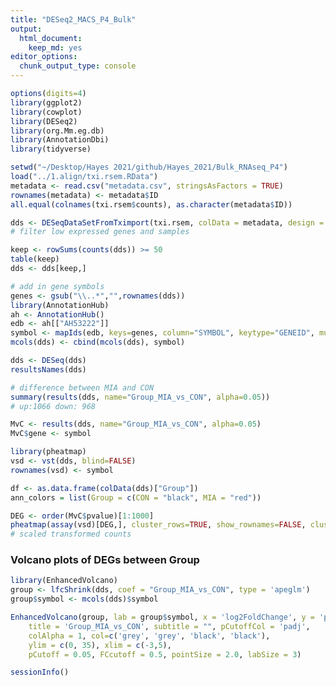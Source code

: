 ```yaml
---
title: "DESeq2_MACS_P4_Bulk"
output: 
  html_document: 
    keep_md: yes
editor_options: 
  chunk_output_type: console
---
```


```r
options(digits=4)
library(ggplot2)
library(cowplot)
library(DESeq2)
library(org.Mm.eg.db)
library(AnnotationDbi)
library(tidyverse)
```
```r
setwd("~/Desktop/Hayes 2021/github/Hayes_2021/Bulk_RNAseq_P4")
load("../1.align/txi.rsem.RData")
metadata <- read.csv("metadata.csv", stringsAsFactors = TRUE)
rownames(metadata) <- metadata$ID
all.equal(colnames(txi.rsem$counts), as.character(metadata$ID))
```

```r
dds <- DESeqDataSetFromTximport(txi.rsem, colData = metadata, design = ~ Group)
# filter low expressed genes and samples

keep <- rowSums(counts(dds)) >= 50
table(keep)
dds <- dds[keep,]

# add in gene symbols
genes <- gsub("\\..*","",rownames(dds))
library(AnnotationHub)
ah <- AnnotationHub()
edb <- ah[["AH53222"]]
symbol <- mapIds(edb, keys=genes, column="SYMBOL", keytype="GENEID", multiVals="first")
mcols(dds) <- cbind(mcols(dds), symbol)

dds <- DESeq(dds)
resultsNames(dds)

# difference between MIA and CON
summary(results(dds, name="Group_MIA_vs_CON", alpha=0.05))
# up:1066 down: 968

MvC <- results(dds, name="Group_MIA_vs_CON", alpha=0.05)
MvC$gene <- symbol
```

```r
library(pheatmap)
vsd <- vst(dds, blind=FALSE)
rownames(vsd) <- symbol

df <- as.data.frame(colData(dds)["Group"])
ann_colors = list(Group = c(CON = "black", MIA = "red"))

DEG <- order(MvC$pvalue)[1:1000]
pheatmap(assay(vsd)[DEG,], cluster_rows=TRUE, show_rownames=FALSE, cluster_cols=F, annotation_col=df, scale="row", border_color = NA, col = colorRampPalette(c("navy", "white", "firebrick3"))(50), annotation_colors = ann_colors, main="MIA vs CON")
# scaled transformed counts
```

### Volcano plots of DEGs between Group
```r
library(EnhancedVolcano)
group <- lfcShrink(dds, coef = "Group_MIA_vs_CON", type = 'apeglm')
group$symbol <- mcols(dds)$symbol

EnhancedVolcano(group, lab = group$symbol, x = 'log2FoldChange', y = 'pvalue',
    title = 'Group_MIA_vs_CON', subtitle = "", pCutoffCol = 'padj',
    colAlpha = 1, col=c('grey', 'grey', 'black', 'black'), 
    ylim = c(0, 35), xlim = c(-3,5),
    pCutoff = 0.05, FCcutoff = 0.5, pointSize = 2.0, labSize = 3)
```

```r
sessionInfo()
```
